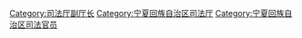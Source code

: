 [[Category:司法厅副厅长|Category:司法厅副厅长]]
[[Category:宁夏回族自治区司法厅|Category:宁夏回族自治区司法厅]]
[[Category:宁夏回族自治区司法官员|Category:宁夏回族自治区司法官员]]